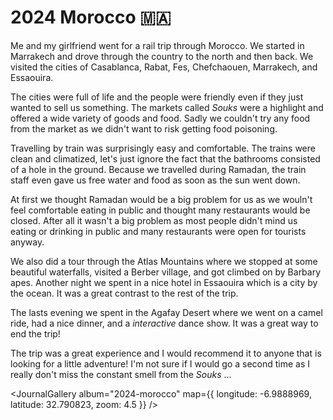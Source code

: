 # 2024 Morocco 🇲🇦

<JournalDate startDate="2024-03-09" endDate="2024-03-22" />

Me and my girlfriend went for a rail trip through Morocco. We started in Marrakech and drove through the country to the north and then back. We visited the cities of Casablanca, Rabat, Fes, Chefchaouen, Marrakech, and Essaouira.

The cities were full of life and the people were friendly even if they just wanted to sell us something. The markets called _Souks_ were a highlight and offered a wide variety of goods and food. 
Sadly we couldn't try any food from the market as we didn't want to risk getting food poisoning.

Travelling by train was surprisingly easy and comfortable. The trains were clean and climatized, let's just ignore the fact that the bathrooms consisted of a hole in the ground. 
Because we travelled during Ramadan, the train staff even gave us free water and food as soon as the sun went down.

At first we thought Ramadan would be a big problem for us as we wouln't feel comfortable eating in public and thought many restaurants would be closed. 
After all it wasn't a big problem as most people didn't mind us eating or drinking in public and many restaurants were open for tourists anyway.

We also did a tour through the Atlas Mountains where we stopped at some beautiful waterfalls, visited a Berber village, and got climbed on by Barbary apes. Another night we spent in a nice hotel in Essaouira which is a city by the ocean. It was a great contrast to the rest of the trip.

The lasts evening we spent in the Agafay Desert where we went on a camel ride, had a nice dinner, and a _interactive_ dance show. It was a great way to end the trip!

The trip was a great experience and I would recommend it to anyone that is looking for a little adventure! 
I'm not sure if I would go a second time as I really don't miss the constant smell from the _Souks_ ...

<JournalGallery album="2024-morocco" map={{ longitude: -6.9888969, latitude: 32.790823, zoom: 4.5 }} />

<OtherLogs current="2024-morocco" />